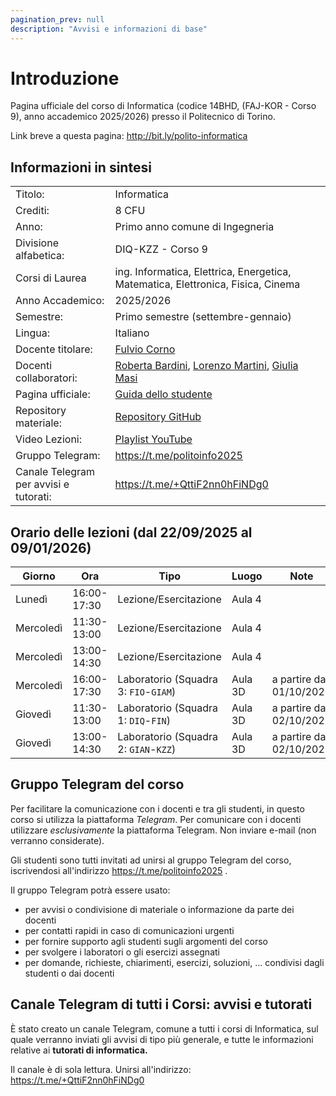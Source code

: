 ```yaml
---
pagination_prev: null
description: "Avvisi e informazioni di base"
---
```


# Introduzione

Pagina ufficiale del corso di Informatica (codice 14BHD, (FAJ-KOR - Corso 9), anno accademico 2025/2026) presso il Politecnico di Torino.

Link breve a questa pagina: http://bit.ly/polito-informatica

## Informazioni in sintesi

|                        |                                                                                                                                          |
|:-----------------------|------------------------------------------------------------------------------------------------------------------------------------------|
| Titolo:                | Informatica                                                                                                                              |
| Crediti:               | 8 CFU                                                                                                                                    |
| Anno:                  | Primo anno comune di Ingegneria                                                                                                          |
| Divisione alfabetica:  | DIQ-KZZ - Corso 9                                                                                                                        |
| Corsi di Laurea        | ing. Informatica, Elettrica, Energetica, Matematica, Elettronica, Fisica, Cinema                                                         |
| Anno Accademico:       | 2025/2026                                                                                                                                |
| Semestre:              | Primo semestre (settembre-gennaio)                                                                                                       |
| Lingua:                | Italiano                                                                                                                                 |
| Docente titolare:      | [Fulvio Corno](https://www.polito.it/personale?p=fulvio.corno)                                                                           |
| Docenti collaboratori: | [Roberta Bardini](https://www.polito.it/personale?p=roberta.bardini), [Lorenzo Martini](https://www.polito.it/personale?p=070881), [Giulia Masi](https://www.polito.it/personale?p=giulia.masi) |
| Pagina ufficiale: 	 | [Guida dello studente](https://didattica.polito.it/pls/portal30/gap.pkg_guide.viewGap?p_cod_ins=14BHDNX) |
| Repository materiale:  | [Repository GitHub](https://github.com/polito-informatica)                                                                               |
| Video Lezioni: 	     | [Playlist YouTube](https://youtube.com/playlist?list=PLqRTLlwsxDL_HVS9YifixXFjVmRCiCLh0)                                                  |
| Gruppo Telegram: 	     | https://t.me/politoinfo2025                                                                                                            |
| Canale Telegram per avvisi e tutorati:| https://t.me/+QttiF2nn0hFiNDg0 |

## Orario delle lezioni (dal 22/09/2025 al 09/01/2026)

| Giorno    |Ora |Tipo |Luogo |Note |
|---------- |----|-----|------|----|
| Lunedì    |16:00-17:30 |Lezione/Esercitazione |Aula 4 | |
| Mercoledì |11:30-13:00 |Lezione/Esercitazione |Aula 4 | |
| Mercoledì |13:00-14:30 |Lezione/Esercitazione |Aula 4 | |
| Mercoledì |16:00-17:30 |Laboratorio (Squadra 3: `FIO`-`GIAM`) |Aula 3D |a partire dal 01/10/2025 |
| Giovedì   |11:30-13:00 |Laboratorio (Squadra 1: `DIQ`-`FIN`) |Aula 3D |a partire dal 02/10/2025 |
| Giovedì   |13:00-14:30 |Laboratorio (Squadra 2: `GIAN`-`KZZ`) |Aula 3D |a partire dal 02/10/2025 |

## Gruppo Telegram del corso

Per facilitare la comunicazione con i docenti e tra gli studenti, in questo corso si utilizza la piattaforma *Telegram*. 
Per comunicare con i docenti utilizzare *esclusivamente* la piattaforma Telegram. Non inviare e-mail (non verranno considerate).

Gli studenti sono tutti invitati ad unirsi al gruppo Telegram del corso, iscrivendosi all'indirizzo https://t.me/politoinfo2025 .


Il gruppo Telegram potrà essere usato:

- per avvisi o condivisione di materiale o informazione da parte dei docenti
- per contatti rapidi in caso di comunicazioni urgenti
- per fornire supporto agli studenti sugli argomenti del corso
- per svolgere i laboratori o gli esercizi assegnati
- per domande, richieste, chiarimenti, esercizi, soluzioni, ... condivisi dagli studenti o dai docenti

## Canale Telegram di tutti i Corsi: avvisi e tutorati

È stato creato un canale Telegram, comune a tutti i corsi di Informatica, sul quale verranno inviati gli avvisi di tipo più generale, e 
tutte le informazioni relative ai **tutorati di informatica.**

Il canale è di sola lettura. Unirsi all'indirizzo: https://t.me/+QttiF2nn0hFiNDg0
